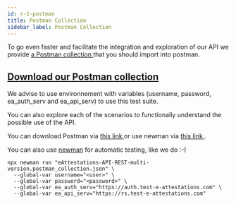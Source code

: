 ```yaml
---
id: r-1-postman
title: Postman Collection
sidebar_label: Postman Collection
---
```



To go even faster and facilitate the integration and exploration of our API we provide <a href = "https://raw.githubusercontent.com/e-attestations/ea-api-rest-postman/master/eAttestations-API-REST-multi-version.postman_collection.json"> a Postman collection </a> that you should import into postman.

<h2>
<a href = "https://raw.githubusercontent.com/e-attestations/ea-api-rest-postman/master/eAttestations-API-REST-multi-version.postman_collection.json">Download our Postman collection </a>
</h2>

We advise to use environnement with variables (username, password, ea_auth_serv and ea_api_serv) to use this test suite.

You can also explore each of the scenarios to functionally understand the possible use of the API.

You can download Postman via <a href="https://www.getpostman.com/downloads/"> this link </a> or use newman via <a href = "https://github.com/postmanlabs/newman "> this link </a>.

You can also use [newman](https://github.com/postmanlabs/newman) for automatic testing, like we do :-)

```shell
npx newman run "eAttestations-API-REST-multi-version.postman_collection.json" \
  --global-var username="<user>" \
  --global-var password="<password>" \
  --global-var ea_auth_serv="https://auth.test-e-attestations.com" \
  --global-var ea_api_serv="https://rs.test-e-attestations.com"
```

